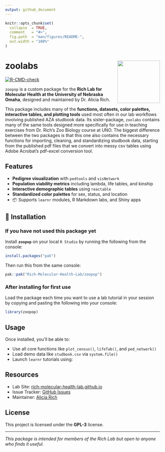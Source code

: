 ```yaml
---
output: github_document
---
```


<!-- README.md is generated from README.Rmd. Please edit that file -->

```r
knitr::opts_chunk$set(
  collapse  = TRUE,
  comment   = "#>",
  fig.path  = "man/figures/README-",
  out.width = "100%"
)
```

# zoolabs <img src="man/figures/logo_richlab.png" align="right" height="138"/>

<!-- badges: start -->
[![R-CMD-check](https://github.com/Rich-Molecular-Health-Lab/zoopop/actions/workflows/R-CMD-check.yaml/badge.svg)](https://github.com/Rich-Molecular-Health-Lab/zoopop/actions/workflows/R-CMD-check.yaml)
<!-- badges: end -->

`zoopop` is a custom package for the **Rich Lab for Molecular Health at the University of Nebraska Omaha**, designed and maintained by Dr. Alicia Rich.

This package includes many of the **functions, datasets, color palettes, interactive tables, and plotting tools** used most often in our lab workflows involving published AZA studbook data. Its sister-package, `zoolabs` contains many of the same tools designed more specifically for use in teaching exercises from Dr. Rich's Zoo Biology course at UNO. The biggest difference between the two packages is that this one also contains the necessary functions for importing, cleaning, and standardizing studbook data, starting from the published pdf files that we convert into messy csv tables using Adobe Acrobat's pdf-excel conversion tool.

## Features

- **Pedigree visualization** with `pedtools` and `visNetwork`
- **Population viability metrics** including lambda, life tables, and kinship
- **Interactive demographic tables** using `reactable`
- **Standardized color palettes** for sex, status, and location
- 📦 Supports `learnr` modules, R Markdown labs, and Shiny apps

## 🚀 Installation {.tabset}

### If you have not used this package yet

Install **`zoopop`** on your local `R Studio` by running the following from the console:

```r
install.packages("pak")
```

Then run this from the same console:

```r
pak::pak("Rich-Molecular-Health-Lab/zoopop")
```

### After installing for first use

Load the package each time you want to use a lab tutorial in your session by copying and pasting the following into your console:

```r
library(zoopop)
```

## Usage

Once installed, you’ll be able to:

- Use all core functions like `plot_census()`, `lifeTab()`, and `ped_network()`
- Load demo data like `studbook.csv` via `system.file()`
- Launch `learnr` tutorials using:


## Resources

- Lab Site: [rich-molecular-health-lab.github.io](https://github.com/Rich-Molecular-Health-Lab)
- Issue Tracker: [GitHub Issues](https://github.com/Rich-Molecular-Health-Lab/zoopop/issues)
- Maintainer: [Alicia Rich](mailto:aliciarich@unomaha.edu)

## License

This project is licensed under the **GPL-3** license.

---

_This package is intended for members of the Rich Lab but open to anyone who finds it useful._
